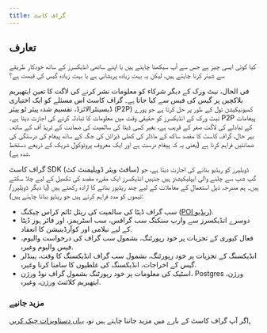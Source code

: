 ```yaml
---
title: گراف کاسٹ
---
```


## تعارف

کیا کوئی ایسی چیز ہے جس سے آپ سیکھنا چاہتے ہیں یا اپنے ساتھی انڈیکسرز کے ساتھ خودکار طریقے سے شیئر کرنا چاہتے ہیں، لیکن یہ بہت زیادہ پریشانی ہے یا بہت زیادہ گیس کی قیمت ہے؟

فی الحال، نیٹ ورک کے دیگر شرکاء کو معلومات نشر کرنے کی لاگت کا تعین ایتھیریم بلاکچین پر گیس کی فیس سے کیا جاتا ہے۔ گراف کاسٹ اس مسئلے کو ایک اختیاری ڈیسینٹرالائزڈ، تقسیم شدہ پیئر ٹو پیئر (P2P) کمیونیکیشن ٹول کے طور پر حل کرتا ہے جو پورے نیٹ ورک کے انڈیکسرز کو حقیقی وقت میں معلومات کا تبادلہ کرنے کی اجازت دیتا ہے۔ P2P پیغامات کے تبادلے کی لاگت صفر کے قریب ہے، بغیر کسی ڈیٹا کی سالمیت کی ضمانت کے ٹریڈ آف کے ساتھ۔ بہر حال، گراف کاسٹ کا مقصد ساکھ کے ماڈلز کی کھلی ڈیزائن کی جگہ کے ساتھ پیغام کی درستگی کی ضمانتیں فراہم کرنا ہے (یعنی یہ کہ پیغام درست ہے اور ایک معروف پروٹوکول شریک کے ذریعے دستخط شدہ ہے).

گراف کاسٹ SDK (سافٹ ویئر ڈویلپمنٹ کٹ) ڈویلپرز کو ریڈیو بنانے کی اجازت دیتا ہے، جو گپ شپ سے چلنے والی ایپلیکیشنز ہیں جنہیں انڈیکسرز ایک مقررہ مقصد کی تکمیل کے لیے چلا سکتے ہیں۔ ہم مندرجہ ذیل استعمال کے معاملات کے لیے چند ریڈیوز بنانے کا ارادہ رکھتے ہیں (یا دیگر ڈویلپرز/ٹیموں کو مدد فراہم کرتے ہیں جو ریڈیو بنانا چاہتے ہیں):

-   سب گراف ڈیٹا کی سالمیت کی ریئل ٹائم کراس چیکنگ ([POI ریڈیو](https://docs.graphops.xyz/graphcast/radios/poi-radio)).
-   دوسرے انڈیکسرز سے وارپ سنکنگ سب گرافس، سب اسٹریمز، اور فائر ہوز ڈیٹا کے لیے نیلامی اور کوآرڈینیشن کا انعقاد.
-   فعال کیوری کے تجزیات پر خود رپورٹنگ، بشمول سب گراف کی درخواست والیوم، فیس والیوم وغیرہ.
-   انڈیکسنگ کے تجزیات پر خود رپورٹنگ، بشمول سب گراف انڈیکسنگ کا وقت، ہینڈلر گیس کے اخراجات، انڈیکسنگ کی غلطیوں کا سامنا کرنا وغیرہ.
-   اسٹیک کی معلومات پر خود رپورٹنگ بشمول گراف نوڈ ورژن، Postgres ورژن، ایتھیریم کلائنٹ ورژن، وغیرہ.

### مزید جانیے

اگر آپ گراف کاسٹ کے بارے میں مزید جاننا چاہتے ہیں تو، [یہاں دستاویزات چیک کریں.](https://docs.graphops.xyz/graphcast/intro)
